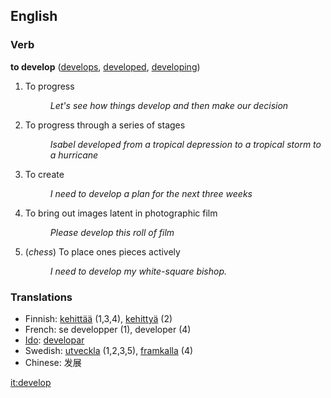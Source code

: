 == English ==

=== Verb ===
'''to develop'''  ([[develops]], [[developed]], [[developing]])
# To progress
#: ''Let's see how things develop and then make our decision''
# To progress through a series of stages
#: ''Isabel developed from a tropical depression to a tropical storm to a hurricane''
# To create
#: ''I need to develop a plan for the next three weeks''
# To bring out images latent in photographic film
#: ''Please develop this roll of film''
# (''chess'') To place ones pieces actively
#: ''I need to develop my white-square bishop.''

===Translations===
*Finnish: [[kehittää]] (1,3,4), [[kehittyä]] (2)
*French: se developper (1), developer (4)
*[[Ido]]: [[developar]]
*Swedish: [[utveckla]] (1,2,3,5), [[framkalla]] (4)
*Chinese: 发展

[[it:develop]]